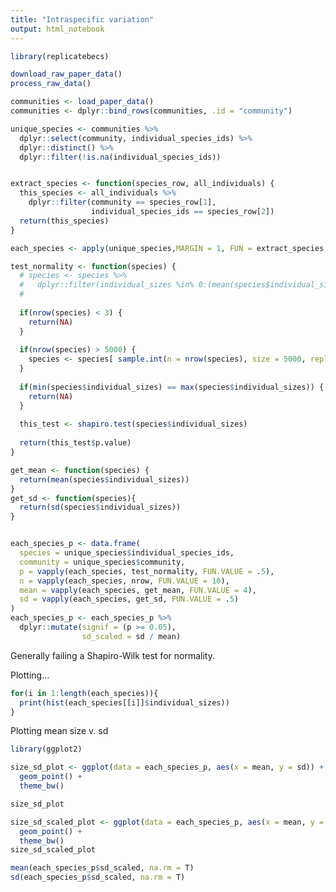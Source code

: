 ```yaml
---
title: "Intraspecific variation"
output: html_notebook
---
```


```r

library(replicatebecs)

download_raw_paper_data()
process_raw_data()

communities <- load_paper_data()
communities <- dplyr::bind_rows(communities, .id = "community")

unique_species <- communities %>%
  dplyr::select(community, individual_species_ids) %>%
  dplyr::distinct() %>%
  dplyr::filter(!is.na(individual_species_ids))


extract_species <- function(species_row, all_individuals) {
  this_species <- all_individuals %>%
    dplyr::filter(community == species_row[1],
                  individual_species_ids == species_row[2])
  return(this_species)
}

each_species <- apply(unique_species,MARGIN = 1, FUN = extract_species, all_individuals = communities)

test_normality <- function(species) {
  # species <- species %>%
  #   dplyr::filter(individual_sizes %in% 0:(mean(species$individual_sizes) * 3))
  # 
  
  if(nrow(species) < 3) {
    return(NA)
  }
  
  if(nrow(species) > 5000) {
    species <- species[ sample.int(n = nrow(species), size = 5000, replace = F), ]
  }
  
  if(min(species$individual_sizes) == max(species$individual_sizes)) {
    return(NA)
  }
  
  this_test <- shapiro.test(species$individual_sizes)
  
  return(this_test$p.value)
}

get_mean <- function(species) {
  return(mean(species$individual_sizes))
}
get_sd <- function(species){
  return(sd(species$individual_sizes))
}


each_species_p <- data.frame(
  species = unique_species$individual_species_ids,
  community = unique_species$community,
  p = vapply(each_species, test_normality, FUN.VALUE = .5),
  n = vapply(each_species, nrow, FUN.VALUE = 10),
  mean = vapply(each_species, get_mean, FUN.VALUE = 4),
  sd = vapply(each_species, get_sd, FUN.VALUE = .5)
) 
each_species_p <- each_species_p %>%
  dplyr::mutate(signif = (p >= 0.05),
                sd_scaled = sd / mean)

```

Generally failing a Shapiro-Wilk test for normality. 

Plotting...

```r

for(i in 1:length(each_species)){
  print(hist(each_species[[i]]$individual_sizes))
}
```


Plotting mean size v. sd

```r

library(ggplot2)

size_sd_plot <- ggplot(data = each_species_p, aes(x = mean, y = sd)) + 
  geom_point() + 
  theme_bw()

size_sd_plot

size_sd_scaled_plot <- ggplot(data = each_species_p, aes(x = mean, y = sd_scaled)) + 
  geom_point() + 
  theme_bw()
size_sd_scaled_plot

mean(each_species_p$sd_scaled, na.rm = T)
sd(each_species_p$sd_scaled, na.rm = T)

```
